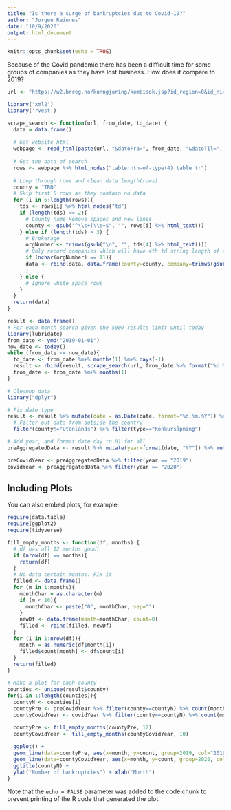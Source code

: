 ```yaml
---
title: "Is there a surge of bankruptcies due to Covid-19?"
author: "Jorgen Reinnes"
date: "10/9/2020"
output: html_document
---
```


```r
knitr::opts_chunk$set(echo = TRUE)
```

Because of the Covid pandemic there has been a difficult time for some groups of companies as they have lost business. How does it compare to 2019?

```r
url <- "https://w2.brreg.no/kunngjoring/kombisok.jsp?id_region=0&id_niva1=51&id_niva2=56&id_bransje1=0"

library('xml2')
library('rvest')

scrape_search <- function(url, from_date, to_date) {
  data = data.frame()
  
  # Get website html
  webpage <- read_html(paste(url, "&datoFra=", from_date, "&datoTil=", to_date, sep = ""))
  
  # Get the data of search
  rows <- webpage %>% html_nodes("table:nth-of-type(4) table tr")
  
  # Loop through rows and clean data length(rows)
  county = "TBD"
  # Skip first 5 rows as they contain no data
  for (i in 6:length(rows)){
    tds <- rows[i] %>% html_nodes("td")
    if (length(tds) == 2){
      # County name Remove spaces and new lines
      county <- gsub("^\\s+|\\s+$", "", rows[i] %>% html_text())
    } else if (length(tds) > 3) {
      # Brokerage
      orgNumber <- trimws(gsub("\n", "", tds[4] %>% html_text()))
      # Only record companies which will have 4th td string length of atleast 9 chars:
      if (nchar(orgNumber) == 11){
      data <- rbind(data, data.frame(county=county, company=trimws(gsub("\n", "", tds[2] %>% html_text())), orgNumber=orgNumber, date=tds[6] %>% html_text(), type=trimws(gsub("\n", "", tds[8] %>% html_text()))))
      }
    } else {
      # Ignore white space rows
    }
  }
  return(data)
}

result <- data.frame()
# For each month search given the 5000 results limit until today
library(lubridate)
from_date <- ymd("2019-01-01")
now_date <- today()
while (from_date <= now_date){
  to_date <- from_date %m+% months(1) %m+% days(-1)
  result <- rbind(result, scrape_search(url, from_date %>% format("%d.%m.%Y"), to_date %>% format("%d.%m.%Y")))
  from_date <- from_date %m+% months(1)
}

# Cleanup data
library("dplyr")

# Fix date type
result <- result %>% mutate(date = as.Date(date, format="%d.%m.%Y")) %>%
  # Filter out data from outside the country
  filter(county!="Utenlands") %>% filter(type=="Konkursåpning")

# Add year, and format date day to 01 for all
preAggregatedData <- result %>% mutate(year=format(date, "%Y")) %>% mutate(month=format(date, "%m"))

preCovidYear <- preAggregatedData %>% filter(year == "2019")
covidYear <- preAggregatedData %>% filter(year == "2020")


```

## Including Plots

You can also embed plots, for example:

```r
require(data.table)
require(ggplot2)
require(tidyverse)

fill_empty_months <- function(df, months) {
  # df has all 12 months good!
  if (nrow(df) == months){
    return(df)
  }
  # No data certain months. Fix it
  filled <- data.frame()
  for (m in 1:months){
    monthChar = as.character(m)
    if (m < 10){
      monthChar <- paste("0", monthChar, sep="")
    }
    newDf <- data.frame(month=monthChar, count=0)
    filled <- rbind(filled, newDf)
  }
  for (i in 1:nrow(df)){
    month = as.numeric(df$month[i])
    filled$count[month] <- df$count[i]
  }
  return(filled)
}

# Make a plot for each county
counties <- unique(result$county)
for(i in 1:length(counties)){
  countyN <- counties[i]
  countyPre <- preCovidYear %>% filter(county==countyN) %>% count(month) %>% rename(count=n)
  countyCovidYear <- covidYear %>% filter(county==countyN) %>% count(month) %>% rename(count=n)
  
  countyPre <- fill_empty_months(countyPre, 12)
  countyCovidYear <- fill_empty_months(countyCovidYear, 10)

  ggplot() +
  geom_line(data=countyPre, aes(x=month, y=count, group=2019, col="2019")) +
  geom_line(data=countyCovidYear, aes(x=month, y=count, group=2020, col="2020")) +
  ggtitle(countyN) +
  ylab("Number of bankruptcies") + xlab("Month") 
}


```

Note that the `echo = FALSE` parameter was added to the code chunk to prevent printing of the R code that generated the plot.
